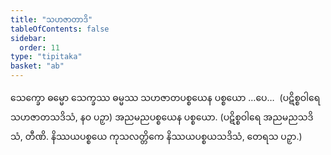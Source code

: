 ```yaml
---
title: "သဟဇာတာဒိ"
tableOfContents: false
sidebar:
  order: 11
type: "tipitaka"
basket: "ab"
---
```



<DynamicBreadcrumb />

<Division number="52">

<Paragraph number="1799">
သေက္ခော ဓမ္မော သေက္ခဿ ဓမ္မဿ သဟဇာတပစ္စယေန ပစ္စယော …ပေ…  (ပဋိစ္စဝါရေ သဟဇာတသဒိသံ, နဝ ပဉှာ) အညမညပစ္စယေန ပစ္စယော. (ပဋိစ္စဝါရေ အညမညသဒိသံ, တီဏိ. နိဿယပစ္စယေ ကုသလတ္တိကေ နိဿယပစ္စယသဒိသံ, တေရသ ပဉှာ.)
</Paragraph>
</Division>